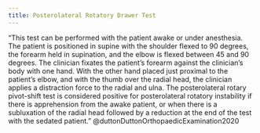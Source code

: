 ```yaml
---
title: Posterolateral Rotatory Drawer Test
---
```



"This test can be performed with the patient awake or under anesthesia. The patient is positioned in supine with the shoulder flexed to 90 degrees, the forearm held in supination, and the elbow is flexed between 45 and 90 degrees. The clinician fixates the patient’s forearm against the clinician’s body with one hand. With the other hand placed just proximal to the patient’s elbow, and with the thumb over the radial head, the clinician applies a distraction force to the radial and ulna. The posterolateral rotary pivot-shift test is considered positive for posterolateral rotatory instability if there is apprehension from the awake patient, or when there is a subluxation of the radial head followed by a reduction at the end of the test with the sedated patient." @duttonDuttonOrthopaedicExamination2020 


